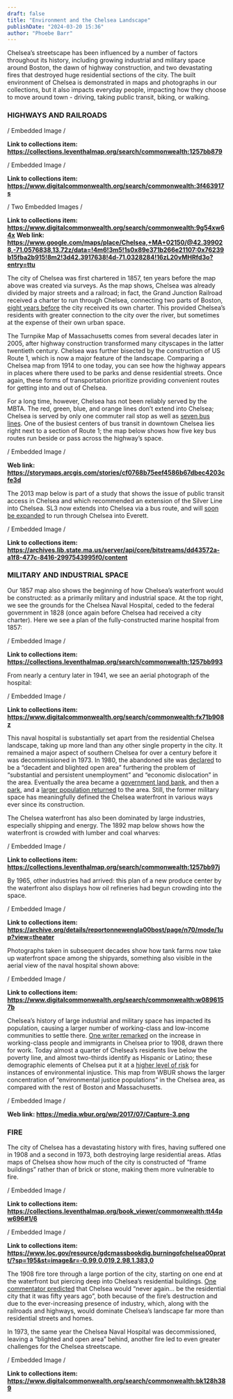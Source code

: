 ```yaml
---
draft: false
title: "Environment and the Chelsea Landscape"
publishDate: "2024-03-20 15:36"
author: "Phoebe Barr"
---
```


Chelsea’s streetscape has been influenced by a number of factors throughout its history, including growing industrial and military space around Boston, the dawn of highway construction, and two devastating fires that destroyed huge residential sections of the city. The built environment of Chelsea is demonstrated in maps and photographs in our collections, but it also impacts everyday people, impacting how they choose to move around town - driving, taking public transit, biking, or walking. 

### HIGHWAYS AND RAILROADS

/ Embedded Image /

**Link to collections item: https://collections.leventhalmap.org/search/commonwealth:1257bb879**

/ Embedded Image /

**Link to collections item: https://www.digitalcommonwealth.org/search/commonwealth:3f463917s**

/ Two Embedded Images /

**Link to collections item: https://www.digitalcommonwealth.org/search/commonwealth:9g54xw64x**
**Web link: https://www.google.com/maps/place/Chelsea,+MA+02150/@42.399028,-71.0576838,13.72z/data=!4m6!3m5!1s0x89e371b266e21107:0x76239b15fba2b915!8m2!3d42.3917638!4d-71.0328284!16zL20vMHRfd3o?entry=ttu**

The city of Chelsea was first chartered in 1857, ten years before the map above was created via surveys. As the map shows, Chelsea was already divided by major streets and a railroad; in fact, the Grand Junction Railroad received a charter to run through Chelsea, connecting two parts of Boston, [eight years before](<https://www.loc.gov/resource/gdcmassbookdig.burningofchelsea00pratt/?sp=17&st=pdf&r=-0.33%2C-0.083%2C1.66%2C1.66%2C0&pdfPage=22>) the city received its own charter. This provided Chelsea’s residents with greater connection to the city over the river, but sometimes at the expense of their own urban space. 

The Turnpike Map of Massachusetts comes from several decades later in 2005, after highway construction transformed many cityscapes in the latter twentieth century. Chelsea was further bisected by the construction of US Route 1, which is now a major feature of the landscape. Comparing a Chelsea map from 1914 to one today, you can see how the highway appears in places where there used to be parks and dense residential streets. Once again, these forms of transportation prioritize providing convenient routes for getting into and out of Chelsea. 

For a long time, however, Chelsea has not been reliably served by the MBTA. The red, green, blue, and orange lines don’t extend into Chelsea; Chelsea is served by only one commuter rail stop as well as [seven bus lines](<https://www.chelseama.gov/archives/mbta_info.php>). One of the busiest centers of bus transit in downtown Chelsea lies right next to a section of Route 1; the map below shows how five key bus routes run beside or pass across the highway’s space.

/ Embedded Image /

**Web link: https://storymaps.arcgis.com/stories/cf0768b75eef4586b67dbec4203cfe3d**

The 2013 map below is part of a study that shows the issue of public transit access in Chelsea and which recommended an extension of the Silver Line into Chelsea. SL3 now extends into Chelsea via a bus route, and will [soon be expanded](<https://mass.streetsblog.org/2024/03/08/mbta-endorses-a-new-bus-rapid-transit-route-through-everett>) to run through Chelsea into Everett.

/ Embedded Image /

**Link to collections item: https://archives.lib.state.ma.us/server/api/core/bitstreams/dd43572a-a1f8-477c-8416-2997543995f0/content**

### MILITARY AND INDUSTRIAL SPACE

Our 1857 map also shows the beginning of how Chelsea’s waterfront would be constructed: as a primarily military and industrial space. At the top right, we see the grounds for the Chelsea Naval Hospital, ceded to the federal government in 1828 (once again before Chelsea had received a city charter). Here we see a plan of the fully-constructed marine hospital from 1857: 

/ Embedded Image /

**Link to collections item: https://collections.leventhalmap.org/search/commonwealth:1257bb993**

From nearly a century later in 1941, we see an aerial photograph of the hospital: 

/ Embedded Image /

**Link to collections item: https://www.digitalcommonwealth.org/search/commonwealth:fx71b908z**

This naval hospital is substantially set apart from the residential Chelsea landscape, taking up more land than any other single property in the city. It remained a major aspect of southern Chelsea for over a century before it was decommissioned in 1973. In 1980, the abandoned site was [declared](<https://archives.lib.state.ma.us/server/api/core/bitstreams/35bc096c-dcf8-47d7-88e6-4de6f0270641/content>) to be a “decadent and blighted open area” furthering the problem of “substantial and persistent unemployment” and “economic dislocation” in the area. Eventually the area became a [government land bank](<https://archives.lib.state.ma.us/server/api/core/bitstreams/21742e90-a5fe-43f9-95ba-c4c2afc264b9/content>), and then a [park](<https://archives.lib.state.ma.us/server/api/core/bitstreams/9e62827c-c326-4762-9f88-be544fd5c64c/content>), and a [larger population returned](<https://www.socialexplorer.com/d32448e3e7/explore>) to the area. Still, the former military space has meaningfully defined the Chelsea waterfront in various ways ever since its construction. 

The Chelsea waterfront has also been dominated by large industries, especially shipping and energy. The 1892 map below shows how the waterfront is crowded with lumber and coal wharves: 

/ Embedded Image /

**Link to collections item: https://collections.leventhalmap.org/search/commonwealth:1257bb97j**

By 1965, other industries had arrived: this plan of a new produce center by the waterfront also displays how oil refineries had begun crowding into the space. 

/ Embedded Image /

**Link to collections item: https://archive.org/details/reportonnewengla00bost/page/n70/mode/1up?view=theater**

Photographs taken in subsequent decades show how tank farms now take up waterfront space among the shipyards, something also visible in the aerial view of the naval hospital shown above:

/ Embedded Image /

**Link to collections item: https://www.digitalcommonwealth.org/search/commonwealth:w0896157b**

Chelsea’s history of large industrial and military space has impacted its population, causing a larger number of working-class and low-income communities to settle there. [One writer remarked](<https://www.loc.gov/resource/gdcmassbookdig.burningofchelsea00pratt/?sp=17&st=pdf&r=-0.33%2C-0.083%2C1.66%2C1.66%2C0&pdfPage=22>) on the increase in working-class people and immigrants in Chelsea prior to 1908, drawn there for work. Today almost a quarter of Chelsea’s residents live below the poverty line, and almost two-thirds identify as Hispanic or Latino; these demographic elements of Chelsea put it at a [higher level of risk](<https://www.wbur.org/news/2017/07/26/environmental-justice-boston-chelsea>) for instances of environmental injustice. This map from WBUR shows the larger concentration of “environmental justice populations” in the Chelsea area, as compared with the rest of Boston and Massachusetts. 

/ Embedded Image /

**Web link: https://media.wbur.org/wp/2017/07/Capture-3.png**

### FIRE

The city of Chelsea has a devastating history with fires, having suffered one in 1908 and a second in 1973, both destroying large residential areas. Atlas maps of Chelsea show how much of the city is constructed of “frame buildings” rather than of brick or stone, making them more vulnerable to fire. 

/ Embedded Image /

**Link to collections item: https://collections.leventhalmap.org/book_viewer/commonwealth:tt44pw696#1/6**

/ Embedded Image /

**Link to collections item: https://www.loc.gov/resource/gdcmassbookdig.burningofchelsea00pratt/?sp=195&st=image&r=-0.99,0.019,2.98,1.383,0**

The 1908 fire tore through a large portion of the city, starting on one end at the waterfront but piercing deep into Chelsea’s residential buildings. [One commentator predicted](<https://www.loc.gov/resource/gdcmassbookdig.burningofchelsea00pratt/?sp=17&st=pdf&r=-0.33%2C-0.083%2C1.66%2C1.66%2C0&pdfPage=22>) that Chelsea would “never again… be the residential city that it was fifty years ago”, both because of the fire’s destruction and due to the ever-increasing presence of industry, which, along with the railroads and highways, would dominate Chelsea’s landscape far more than residential streets and homes. 

In 1973, the same year the Chelsea Naval Hospital was decommissioned, leaving a “blighted and open area” behind, another fire led to even greater challenges for the Chelsea streetscape. 

/ Embedded Image /

**Link to collections item: https://www.digitalcommonwealth.org/search/commonwealth:bk128h389**
